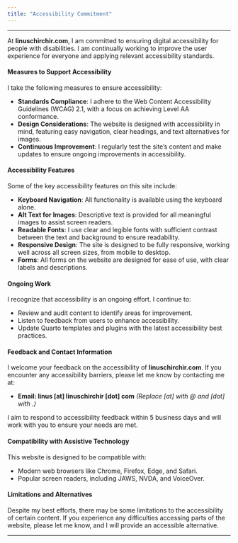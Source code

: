 ```yaml
---
title: "Accessibility Commitment"
---
```


---

At **linuschirchir.com**, I am committed to ensuring digital accessibility for people with disabilities. I am continually working to improve the user experience for everyone and applying relevant accessibility standards.

#### Measures to Support Accessibility

I take the following measures to ensure accessibility:

- **Standards Compliance**: I adhere to the Web Content Accessibility Guidelines (WCAG) 2.1, with a focus on achieving Level AA conformance.
- **Design Considerations**: The website is designed with accessibility in mind, featuring easy navigation, clear headings, and text alternatives for images.
- **Continuous Improvement**: I regularly test the site's content and make updates to ensure ongoing improvements in accessibility.

#### Accessibility Features

Some of the key accessibility features on this site include:

- **Keyboard Navigation**: All functionality is available using the keyboard alone.
- **Alt Text for Images**: Descriptive text is provided for all meaningful images to assist screen readers.
- **Readable Fonts**: I use clear and legible fonts with sufficient contrast between the text and background to ensure readability.
- **Responsive Design**: The site is designed to be fully responsive, working well across all screen sizes, from mobile to desktop.
- **Forms**: All forms on the website are designed for ease of use, with clear labels and descriptions.

#### Ongoing Work

I recognize that accessibility is an ongoing effort. I continue to:

- Review and audit content to identify areas for improvement.
- Listen to feedback from users to enhance accessibility.
- Update Quarto templates and plugins with the latest accessibility best practices.

#### Feedback and Contact Information

I welcome your feedback on the accessibility of **linuschirchir.com**. If you encounter any accessibility barriers, please let me know by contacting me at:

- **Email: linus [at] linuschirchir [dot] com**
*(Replace [at] with @ and [dot] with .)*

I aim to respond to accessibility feedback within 5 business days and will work with you to ensure your needs are met.

#### Compatibility with Assistive Technology

This website is designed to be compatible with:

- Modern web browsers like Chrome, Firefox, Edge, and Safari.
- Popular screen readers, including JAWS, NVDA, and VoiceOver.

#### Limitations and Alternatives

Despite my best efforts, there may be some limitations to the accessibility of certain content. If you experience any difficulties accessing parts of the website, please let me know, and I will provide an accessible alternative.

---